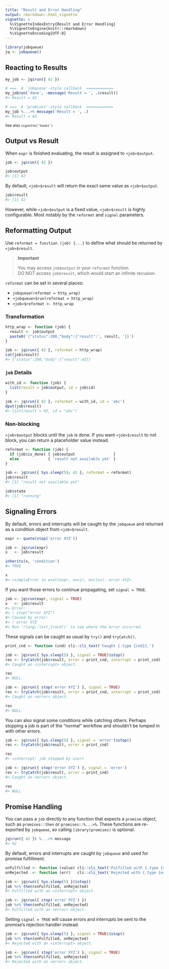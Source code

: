 ```yaml
---
title: "Result and Error Handling"
output: rmarkdown::html_vignette
vignette: >
  %\VignetteIndexEntry{Result and Error Handling}
  %\VignetteEngine{knitr::rmarkdown}
  %\VignetteEncoding{UTF-8}
---
```


```r
library(jobqueue)
jq <- jobqueue()
```

## Reacting to Results

```r
my_job <- jq$run({ 42 })

# ===  A 'jobqueue'-style callback  ============
my_job$on('done', ~message('Result = ', .$result))
#> Result = 42

# ===  A 'promises'-style callback  ============
my_job %...>% message('Result = ', .)
#> Result = 42
```

<small>See also `vignette('hooks')`</small>



## Output vs Result

When `expr` is finished evaluating, the result is assigned to `<job>$output`.

```r
job <- jq$run({ 42 })

job$output
#> [1] 42
```

By default, `<job>$result` will return the exact same value as `<job>$output`.

```r
job$result
#> [1] 42
```

However, while `<job>$output` is a fixed value, `<job>$result` is highly
configurable. Most notably by the `reformat` and `signal` parameters.



## Reformatting Output

Use `reformat = function (job) {...}` to define what should be returned by
`<job>$result`.

> **Important**
> 
> You may access `job$output` in your `reformat` function.  
> DO NOT access `job$result`, which would start an infinite recusion.


`reformat` can be set in several places:

* `jobqueue(reformat = http_wrap)`
* `<jobqueue>$run(reformat = http_wrap)`
* `<job>$reformat <- http_wrap`


### Transformation

```r
http_wrap <- function (job) {
  result <- job$output
  paste0('{"status":200,"body":{"result":', result, '}}')
}

job <- jq$run({ 42 }, reformat = http_wrap)
cat(job$result)
#> {"status":200,"body":{"result":42}}
```

### `job` Details

```r
with_id <- function (job) {
  list(result = job$output, id = job$id)
}

job <- jq$run({ 42 }, reformat = with_id, id = 'abc')
dput(job$result)
#> list(result = 42, id = "abc")
```


### Non-blocking

`<job>$output` blocks until the `job` is done. If you want `<job>$result` to not
block, you can return a placeholder value instead.

```r
reformat <- function (job) {
  if (job$is_done) { job$output                 }
  else             { 'result not available yet' }
}

job <- jq$run({ Sys.sleep(5); 42 }, reformat = reformat)
job$result
#> [1] "result not available yet"

job$state
#> [1] "running"
```



## Signaling Errors

By default, errors and interrupts will be caught by the `jobqueue` and returned
as a condition object from `<job>$result`.

```r
expr <- quote(stop('error XYZ'))

job <- jq$run(expr)
x   <- job$result

inherits(x, 'condition')
#> TRUE

x
#> <simpleError in eval(expr, envir, enclos): error XYZ>
```

If you want those errors to continue propagating, set `signal = TRUE`.

```r
job <- jq$run(expr, signal = TRUE)
x   <- job$result
#> Error:
#> ! stop("error XYZ")
#> Caused by error:
#> ! error XYZ
#> Run `rlang::last_trace()` to see where the error occurred.
```

These signals can be caught as usual by `try()` and `tryCatch()`.

```r
print_cnd <- function (cnd) cli::cli_text('Caught {.type {cnd}}.')

job <- jq$run({ Sys.sleep(5) }, signal = TRUE)$stop()
res <- tryCatch(job$result, error = print_cnd, interrupt = print_cnd)
#> Caught an <interrupt> object.

res
#> NULL

job <- jq$run({ stop('error XYZ') }, signal = TRUE)
res <- tryCatch(job$result, error = print_cnd, interrupt = print_cnd)
#> Caught an <error> object.

res
#> NULL
```

You can also signal some conditions while catching others. Perhaps stopping a 
job is part of the "normal" workflow and shouldn't be lumped in with other 
errors.

```r
job <- jq$run({ Sys.sleep(5) }, signal = 'error')$stop()
res <- tryCatch(job$result, error = print_cnd)

res
#> <interrupt: job stopped by user>

job <- jq$run({ stop('error XYZ') }, signal = 'error')
res <- tryCatch(job$result, error = print_cnd)
#> Caught an <error> object.

res
#> NULL
```



## Promise Handling

You can pass a `job` directly to any function that expects a `promise` object, 
such as `promises::then` or `promises::%...>%`. These functions are re-exported 
by `jobqueue`, so calling `library(promises)` is optional.

```r
jq$run({ 42 }) %...>% message
#> 42
```

By default, errors and interrupts are caught by `jobqueue` and used for promise
fulfillment.

```r
onFulfilled <- function (value) cli::cli_text('Fulfilled with {.type {value}}.')
onRejected  <- function (err)   cli::cli_text('Rejected with {.type {err}}.')

job <- jq$run({ Sys.sleep(5) })$stop()
job %>% then(onFulfilled, onRejected)
#> Fulfilled with an <interrupt> object.

job <- jq$run({ stop('error XYZ') })
job %>% then(onFulfilled, onRejected)
#> Fulfilled with an <error> object.
```

Setting `signal = TRUE` will cause errors and interrupts be sent to the 
promise's rejection handler instead.

```r
job <- jq$run({ Sys.sleep(5) }, signal = TRUE)$stop()
job %>% then(onFulfilled, onRejected)
#> Rejected with an <interrupt> object.

job <- jq$run({ stop('error XYZ') }, signal = TRUE)
job %>% then(onFulfilled, onRejected)
#> Rejected with an <error> object.
```


